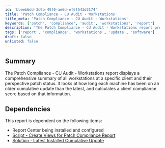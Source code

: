 ```yaml
---
id: 'bbeeb6dd-3c9b-49f0-ae6d-ef6f543d2174'
title: 'Patch Compliance - CU Audit - Workstations'
title_meta: 'Patch Compliance - CU Audit - Workstations'
keywords: ['patch', 'compliance', 'audit', 'workstations', 'report']
description: 'The Patch Compliance - CU Audit - Workstations report provides a detailed overview of workstation patch statuses for a specific client, evaluating how long each machine has been using an outdated cumulative update and calculating a compliance score based on this data.'
tags: ['report', 'compliance', 'workstations', 'update', 'software']
draft: false
unlisted: false
---
```

## Summary

The Patch Compliance - CU Audit - Workstations report displays a comprehensive summary of all workstations at a specific client and their perspective patch status. It looks at how long each machine has been on an older cumulative update than the latest, and calculates a client compliance score based on that information.

## Dependencies

This report is dependent on the following items:

- Report Center being installed and configured
- [Script - Create Views for Patch Compliance Report](https://proval.itglue.com/5078775/docs/17897696)
- [Solution - Latest Installed Cumulative Update](https://proval.itglue.com/5078775/docs/12850104)
